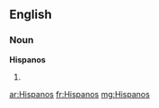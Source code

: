 ==English==

===Noun===
'''Hispanos'''

# {{plural of|[[Hispano]]}}

[[ar:Hispanos]]
[[fr:Hispanos]]
[[mg:Hispanos]]